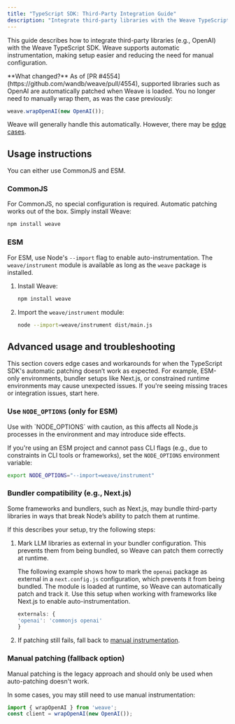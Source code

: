 ```yaml
---
title: "TypeScript SDK: Third-Party Integration Guide"
description: "Integrate third-party libraries with the Weave TypeScript SDK"
---
```


This guide describes how to integrate third-party libraries (e.g., OpenAI) with the Weave TypeScript SDK. Weave supports automatic instrumentation, making setup easier and reducing the need for manual configuration.

<Warning>
**What changed?**
As of [PR #4554](https://github.com/wandb/weave/pull/4554), supported libraries such as OpenAI are automatically patched when Weave is loaded. You no longer need to manually wrap them, as was the case previously:

```ts
weave.wrapOpenAI(new OpenAI());
```

Weave will generally handle this automatically. However, there may be [edge cases](#advanced-usage).
</Warning>

## Usage instructions

You can either use CommonJS and ESM.

### CommonJS 

For CommonJS, no special configuration is required. Automatic patching works out of the box. Simply install Weave:

```bash
npm install weave
```

### ESM 

For ESM, use Node's `--import` flag to enable auto-instrumentation. The `weave/instrument` module is available as long as the `weave` package is installed.

1. Install Weave:
    ```bash
    npm install weave
    ```
2. Import the `weave/instrument` module:
    ```bash
    node --import=weave/instrument dist/main.js
    ```

## Advanced usage and troubleshooting

This section covers edge cases and workarounds for when the TypeScript SDK's automatic patching doesn’t work as expected. For example, ESM-only environments, bundler setups like Next.js, or constrained runtime environments may cause unexpected issues. If you're seeing missing traces or integration issues, start here.

### Use `NODE_OPTIONS` (only for ESM)

<Warning>
Use with `NODE_OPTIONS` with caution, as this affects all Node.js processes in the environment and may introduce side effects.
</Warning>

If you're using an ESM project and cannot pass CLI flags (e.g., due to constraints in CLI tools or frameworks), set the `NODE_OPTIONS` environment variable:

```bash
export NODE_OPTIONS="--import=weave/instrument"
```


### Bundler compatibility (e.g., Next.js)

Some frameworks and bundlers, such as Next.js, may bundle third-party libraries in ways that break Node’s ability to patch them at runtime.

If this describes your setup, try the following steps:

1. Mark LLM libraries as external in your bundler configuration. This prevents them from being bundled, so Weave can patch them correctly at runtime.

   The following example shows how to mark the `openai` package as external in a `next.config.js` configuration, which prevents it from being bundled. The module is loaded at runtime, so Weave can automatically patch and track it. Use this setup when working with frameworks like Next.js to enable auto-instrumentation.

    ```js
    externals: {
    'openai': 'commonjs openai'
    }
    ```


2. If patching still fails, fall back to [manual instrumentation](#manual-patching-fallback-option).


### Manual patching (fallback option)

<Warning>
Manual patching is the legacy approach and should only be used when auto-patching doesn't work.
</Warning>

In some cases, you may still need to use manual instrumentation:

```ts
import { wrapOpenAI } from 'weave';
const client = wrapOpenAI(new OpenAI());
```

